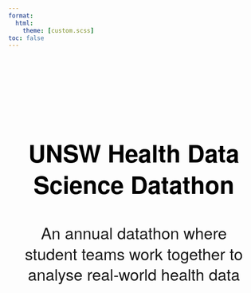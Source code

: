 ```yaml
---
format:
  html:
    theme: [custom.scss]
toc: false
---
```


<style>

  body {
    background: url("images/LoRes2024/Datathon2024_UNSW_Credit_CassandraHannagan-119.jpg");
    background-size: cover;     /* scale to cover full screen */
    background-attachment: fixed; /* stay fixed while scrolling */
    background-repeat: no-repeat;
    background-position: center;
}
  
  .hero {
    text-align: center;
    color: black;                  /* text color */
    font-family: "Helvetica Neue", sans-serif;
    padding: 6rem 2rem;            /* space around */
    font-weight: 700;
    line-height: 1.3;
    position: relative;
    z-index: 1;
  }
  
  .hero h1 {
    font-size: 3rem;               /* main headline */
    margin-bottom: 1rem;
  }
  
  .hero h3 {
    font-size: 2rem;              /* subtitle */
    font-weight: 400;
    opacity: 0.9;
  }  
  
</style>

::: {.hero}

# UNSW Health Data Science Datathon

### An annual datathon where student teams work together to analyse real-world health data

:::

